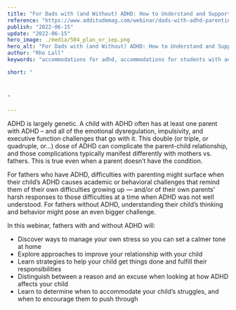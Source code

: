 ```yaml
---
title: "For Dads with (and Without) ADHD: How to Understand and Support Your Kids"
reference: "https://www.additudemag.com/webinar/dads-with-adhd-parenting-advice/"
publish: "2022-06-15"
update: "2022-06-15"
hero_image: ./media/504_plan_or_iep.png
hero_alt: "For Dads with (and Without) ADHD: How to Understand and Support Your Kids"
author: "Rho Lall"
keywords: "accommodations for adhd, accommodations for students with adhd, accommodations for adhd elementary students"

short: "



"

---
```


ADHD is largely genetic. A child with ADHD often has at least one parent with ADHD – and all of the emotional dysregulation, impulsivity, and executive function challenges that go with it. This double (or triple, or quadruple, or…) dose of ADHD can complicate the parent-child relationship, and those complications typically manifest differently with mothers vs. fathers. This is true even when a parent doesn’t have the condition.

For fathers who have ADHD, difficulties with parenting might surface when their child’s ADHD causes academic or behavioral challenges that remind them of their own difficulties growing up — and/or of their own parents’ harsh responses to those difficulties at a time when ADHD was not well understood. For fathers without ADHD, understanding their child’s thinking and behavior might pose an even bigger challenge.

In this webinar, fathers with and without ADHD will:

- Discover ways to manage your own stress so you can set a calmer tone at home
- Explore approaches to improve your relationship with your child
- Learn strategies to help your child get things done and fulfill their responsibilities
- Distinguish between a reason and an excuse when looking at how ADHD affects your child
- Learn to determine when to accommodate your child’s struggles, and when to encourage them to push through